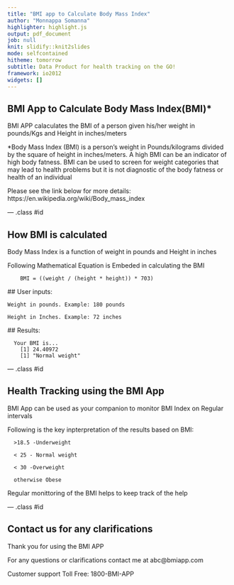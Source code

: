 ```yaml
---
title: "BMI app to Calculate Body Mass Index"
author: "Monnappa Somanna"
highlighter: highlight.js
output: pdf_document
job: null
knit: slidify::knit2slides
mode: selfcontained
hitheme: tomorrow
subtitle: Data Product for health tracking on the GO!
framework: io2012
widgets: []
---
```


## BMI App to Calculate Body Mass Index(BMI)*

BMI APP  calaculates the BMI of a person given his/her weight in pounds/Kgs and Height in inches/meters

*Body Mass Index (BMI) is a person's weight in Pounds/kilograms divided by the square of height in inches/meters. A high BMI can be an indicator of high body fatness. BMI can be used to screen for weight categories that may lead to health problems but it is not diagnostic of the body fatness or health of an individual

Please see the link below for more details:
https://en.wikipedia.org/wiki/Body_mass_index

--- .class #id 

## How BMI is calculated

  Body Mass Index is a function of weight in pounds and Height in inches

  Following Mathematical Equation is Embeded in calculating the BMI

        BMI = ((weight / (height * height)) * 703)

  ## User inputs:

    Weight in pounds. Example: 180 pounds

    Height in Inches. Example: 72 inches
    
  ## Results:
  
      Your BMI is...
        [1] 24.40972
        [1] "Normal weight"

--- .class #id 

## Health Tracking using the BMI App

BMI App can be used as your companion to monitor BMI Index on Regular intervals

Following is the key inpterpretation of the results based on BMI:

      >18.5 -Underweight
    
      < 25 - Normal weight
      
      < 30 -Overweight
 
      otherwise Obese

Regular monittoring of the BMI helps to keep track of the help 

--- .class #id 

## Contact us for any clarifications

Thank you for using the BMI APP

For any questions or clarifications contact me at abc@bmiapp.com

Customer support Toll Free: 1800-BMI-APP


